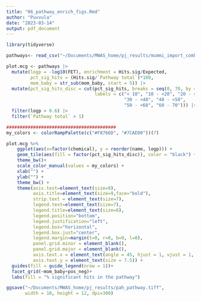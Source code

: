 ```yaml
---
title: "06_pathway_enrich_figs.Rmd"
author: "Puvvula"
date: "2023-03-14"
output: pdf_document
---
```


```r
library(tidyverse)
```

```r
pathways<- read_csv("~/Documents/MWAS_home/pj_results/mummi_import_combined.csv")

plot.mcg <- pathways |> 
  mutate(logp = -log10(FET), enrichment = Hits.sig/Expected, 
         pct_sig_hits = (Hits.sig/`Pathway total`)*100,
         mom_baby = str_sub(mom_baby, start = 5)) |>
  mutate(pct_sig_hits_disc = cut(pct_sig_hits, breaks = seq(0, 70, by = 9.9999), 
                                 labels = c("< 10", "10 - <20", "20 - <30", 
                                            "30 - <40", "40 - <50", 
                                            "50 - <60", "60 - 70"))) |>
  filter(logp > 0.6) |> 
  filter(`Pathway total` > 1)

#########################################
my_colors <- colorRampPalette(c("#F8766D", "#7CAE00"))(7)

plot.mcg %>% 
    ggplot(aes(x=factor(chemical), y = reorder(name, logp))) + 
    geom_tile(aes(fill = factor(pct_sig_hits_disc)), color = "black") +
    theme_bw()+
    scale_color_manual(values = my_colors) +
    xlab("") +
    ylab("") +
    theme_bw() +
    theme(axis.text=element_text(size=9), 
          axis.title=element_text(size=9,face="bold"),
          strip.text = element_text(size=7),
          legend.text=element_text(size=7),
          legend.title=element_text(size=8),
          legend.position="bottom",
          legend.justification="left",
          legend.box="horizontal",
          legend.box.just="center",
          legend.margin=margin(t=0, r=0, b=0, l=0),
          panel.grid.minor = element_blank(),
          panel.grid.major = element_blank(),
          axis.text.x = element_text(angle = 45, hjust = 1, vjust = 1, size = 7.5),
          axis.text.y = element_text(size = 7.5)) +
  guides(fill = guide_legend(nrow = 1))+
  facet_grid(~mom_baby+pos_neg)+
  labs(fill = "% significant hits in the pathway")

ggsave("~/Documents/MWAS_home/pj_results/pah_pathway.tiff", 
       width = 10, height = 12, dpi=300)
```

